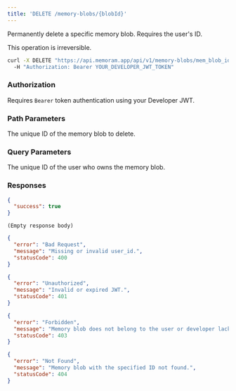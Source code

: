 ```yaml
---
title: 'DELETE /memory-blobs/{blobId}'
---
```


Permanently delete a specific memory blob. Requires the user's ID.

This operation is irreversible.

<RequestExample>

```bash Example Request
curl -X DELETE "https://api.memoram.app/api/v1/memory-blobs/mem_blob_id_to_delete...?user_id=USER_ID_FROM_CREDENTIALS" \\
  -H "Authorization: Bearer YOUR_DEVELOPER_JWT_TOKEN"
```

</RequestExample>

### Authorization

Requires `Bearer` token authentication using your Developer JWT.

### Path Parameters

<Properties>
  <Property name="blobId" type="string" required>
    The unique ID of the memory blob to delete.
  </Property>
</Properties>

### Query Parameters

<Properties>
  <Property name="user_id" type="string (uuid)" required>
    The unique ID of the user who owns the memory blob.
  </Property>
</Properties>

### Responses

<ResponseExample>

```json 200 OK: Success
{
  "success": true
}
```

```text 204 No Content
(Empty response body)
```

```json 400 Bad Request
{
  "error": "Bad Request",
  "message": "Missing or invalid user_id.",
  "statusCode": 400
}
```

```json 401 Unauthorized
{
  "error": "Unauthorized",
  "message": "Invalid or expired JWT.",
  "statusCode": 401
}
```

```json 403 Forbidden
{
  "error": "Forbidden",
  "message": "Memory blob does not belong to the user or developer lacks delete access.",
  "statusCode": 403
}
```

```json 404 Not Found
{
  "error": "Not Found",
  "message": "Memory blob with the specified ID not found.",
  "statusCode": 404
}
```

</ResponseExample> 